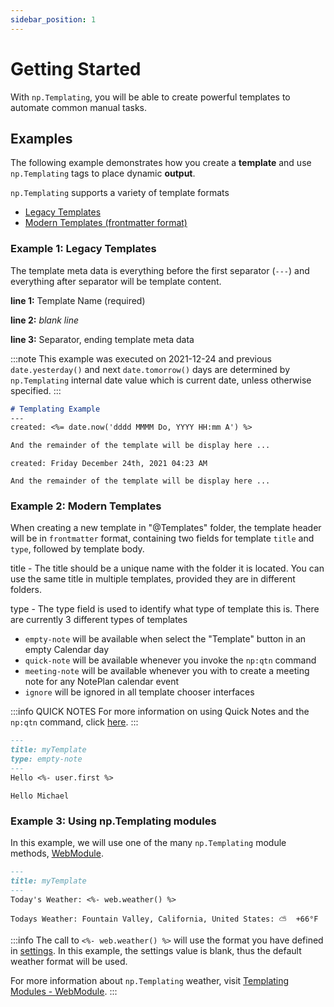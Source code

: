 ```yaml
---
sidebar_position: 1
---
```


# Getting Started

With `np.Templating`, you will be able to create powerful templates to automate common manual tasks.

## Examples

The following example demonstrates how you create a **template** and use `np.Templating` tags to place dynamic **output**.

`np.Templating` supports a variety of template formats

- [Legacy Templates](template-anatomy#template-configuration---legacy)
- [Modern Templates (frontmatter format)](template-anatomy#template-configuration---frontmatter)

### Example 1: Legacy Templates

The template meta data is everything before the first separator (`---`) and everything after separator will be template content.

**line 1:** Template Name (required)

**line 2:** _blank line_

**line 3:** Separator, ending template meta data

:::note
This example was executed on 2021-12-24 and previous `date.yesterday()` and next `date.tomorrow()` days are determined by `np.Templating` internal date value which is current date, unless otherwise specified.
:::


<Tabs>
  <TabItem value="template" label="Template" default>

```markdown
# Templating Example
---
created: <%= date.now('dddd MMMM Do, YYYY HH:mm A') %>

And the remainder of the template will be display here ...
```

  </TabItem>
  <TabItem value="output" label="Output">

```text
created: Friday December 24th, 2021 04:23 AM

And the remainder of the template will be display here ...
```

  </TabItem>

</Tabs>

### Example 2: Modern Templates
When creating a new template in "@Templates" folder, the template header will be in `frontmatter` format, containing two fields for template `title` and `type`, followed by template body.

title - The title should be a unique name with the folder it is located. You can use the same title in multiple templates, provided they are in different folders.

type - The type field is used to identify what type of template this is.  There are currently 3 different types of templates
- `empty-note` will be available when select the "Template" button in an empty Calendar day
- `quick-note` will be available whenever you invoke the `np:qtn` command
- `meeting-note` will be available whenever you with to create a meeting note for any NotePlan calendar event
- `ignore` will be ignored in all template chooser interfaces

:::info QUICK NOTES
For more information on using Quick Notes and the `np:qtn` command, click [here](/docs/templating-commands/quick-notes/).
:::

<Tabs>
  <TabItem value="template" label="Template" default>

```markdown
---
title: myTemplate
type: empty-note
---
Hello <%- user.first %>
```

  </TabItem>
  <TabItem value="output" label="Output">

```text
Hello Michael
```

  </TabItem>

</Tabs>

### Example 3: Using np.Templating modules
In this example, we will use one of the many `np.Templating` module methods, [WebModule](/docs/templating-modules/web-module).

<Tabs>
  <TabItem value="template" label="Template" default>

```markdown
---
title: myTemplate
---
Today's Weather: <%- web.weather() %>
```

  </TabItem>
  <TabItem value="output" label="Output">

```text
Todays Weather: Fountain Valley, California, United States: ⛅️  +66°F
```

  </TabItem>

</Tabs>

:::info
The call to `<%- web.weather() %>` will use the format you have defined in [settings](/docs/settings). In this example, the settings value is blank, thus the default weather format will be used.

For more information about `np.Templating` weather, visit [Templating Modules - WebModule](/docs/templating-modules/web-module).
:::
